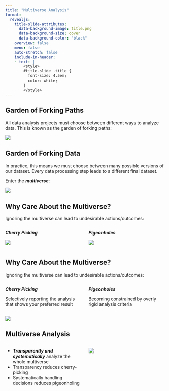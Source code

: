 ```yaml
---
title: "Multiverse Analysis"
format: 
  revealjs:
    title-slide-attributes:
      data-background-image: title.png
      data-background-size: cover
      data-background-color: "black"
    overview: false
    menu: false
    auto-stretch: false
    include-in-header:
    - text: |
        <style>
        #title-slide .title {
          font-size: 4.5em;
          color: white;
        }
        </style>
---
```


## Garden of Forking Paths {.smaller}

All data analysis projects must choose between different ways to analyze data. This is known as the garden of forking paths:

![](1-forking.png){fig-align="center" with=100%}

## Garden of Forking Data {.smaller}

In practice, this means we must choose between many possible versions of our dataset. Every data processing step leads to a different final dataset.

Enter the _**multiverse**_:

![](2-forking-data.png){fig-align="center" with=100%}

## Why Care About the Multiverse?{.smaller}

Ignoring the multiverse can lead to undesirable actions/outcomes:

:::: {.columns}

::: {.column width="50%"}
_**Cherry Picking**_

![](3-cherry.png)
:::

::: {.column width="50%"}
_**Pigeonholes**_

![](4-pidgeons.png)
:::

::::

## Why Care About the Multiverse? {.smaller}

Ignoring the multiverse can lead to undesirable actions/outcomes:

:::: {.columns}
::: {.column width="50%"}
_**Cherry Picking**_

Selectively reporting the analysis that shows your preferred result
:::

::: {.column width="50%"}
_**Pigeonholes**_

Becoming constrained by overly rigid analysis criteria
:::
::::

![](5-dangers.png){fig-align="center" with=100%}

## Multiverse Analysis

:::: {.columns}
::: {.column width="50%"}
- _**Transparently and systematically**_ analyze the whole multiverse
- Transparency reduces cherry-picking
- Systematically handling decisions reduces pigeonholing

:::

::: {.column width="50%"}
![](6-multiverse.png)
:::
::::
